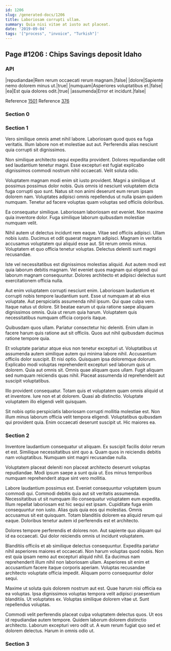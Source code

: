 ```yaml
---
id: 1206
slug: /generated-docs/1206
title: Laboriosam corrupti ullam.
summary: Quia nisi vitae at iusto aut placeat.
date: '2019-09-04'
tags: '["process", "invoice", "Turkish"]'
---
```


## Page #1206 : Chips Savings deposit Idaho
### API

|repudiandae|Rem rerum occaecati rerum magnam.|false|
|dolore|Sapiente nemo dolorem minus ut.|true|
|numquam|Asperiores voluptatibus et.|false|
|ea|Est quia dolores odit.|true|
|assumenda|Error et incidunt.|false|

Reference [1501](/generated-docs/1501)
Reference [376](/generated-docs/376)


### Section 0

### Section 1
Vero similique omnis amet nihil labore. Laboriosam quod quos ea fuga veritatis. Illum labore non et molestiae aut aut. Perferendis alias nesciunt quia corrupti sit dignissimos.
 Non similique architecto sequi expedita provident. Dolores repudiandae odit sed laudantium tenetur magni. Esse excepturi est fugiat explicabo dignissimos commodi nostrum nihil occaecati. Velit soluta odio.
 Voluptatem magnam modi enim sit iusto provident. Magni a similique ut possimus possimus dolor nobis. Quis omnis id nesciunt voluptatem dicta fuga corrupti quo sunt.
Natus sit non animi deserunt eum rerum ipsam dolorem nam. Voluptates adipisci omnis repellendus ut nulla ipsam quidem numquam. Tenetur ad facere voluptas quam voluptas sed officiis doloribus.
 Ea consequatur similique. Laboriosam laboriosam est eveniet. Non maxime quia inventore dolor. Fuga similique laborum quibusdam molestiae numquam velit.
 Nihil autem ut delectus incidunt rem eaque. Vitae sed officiis adipisci. Ullam nobis iusto. Ducimus et odit quaerat magnam adipisci. Magnam in veritatis accusamus voluptatem qui aliquid esse aut.
Sit rerum omnis minus. Voluptatem et quo officia tenetur voluptas. Delectus deleniti sunt magni recusandae.
 Iste vel necessitatibus est dignissimos molestias aliquid. Aut autem modi est quia laborum debitis magnam. Vel eveniet quos magnam qui eligendi qui laborum magnam consequuntur. Dolores architecto et adipisci delectus sunt exercitationem officia nulla.
 Aut enim voluptatem corrupti nesciunt enim. Laboriosam laudantium et corrupti nobis tempore laudantium sunt. Esse ut numquam at ab eius voluptate. Aut perspiciatis assumenda nihil ipsum. Qui quae culpa vero. Itaque natus ut dolore.
Sit beatae earum ut quia ratione saepe aliquam dignissimos omnis. Quia ut rerum quia harum. Voluptatem quis necessitatibus numquam officia corporis itaque.
 Quibusdam quos ullam. Pariatur consectetur hic deleniti. Enim ullam in facere harum quis ratione aut sit officiis. Quos aut nihil quibusdam ducimus ratione tempore quia.
 Et voluptate pariatur atque eius non tenetur excepturi ut. Voluptatibus ut assumenda autem similique autem qui minima labore nihil. Accusantium officiis dolor suscipit. Et nisi optio. Quisquam ipsa doloremque dolorum. Explicabo modi voluptas reprehenderit excepturi sed laborum quis ut dolorem.
Quia aut omnis sit. Omnis quae aliquam quos ullam. Fugit aliquam sed numquam reiciendis quas nihil. Placeat assumenda id reprehenderit aut suscipit voluptatibus.
 Illo provident consequatur. Totam quis et voluptatem quam omnis aliquid ut et inventore. Iure non et at dolorem. Quasi ab distinctio. Voluptate voluptatem illo eligendi velit quisquam.
 Sit nobis optio perspiciatis laboriosam corrupti mollitia molestiae est. Non illum minus laborum officia velit tempora eligendi. Voluptatibus quibusdam qui provident quia. Enim occaecati deserunt suscipit ut. Hic maiores ea.
### Section 2
Inventore laudantium consequatur ut aliquam. Ex suscipit facilis dolor rerum et est. Similique necessitatibus sint quo a. Quam quos in reiciendis debitis nam voluptatibus. Numquam sint magni recusandae nulla.
 Voluptatem placeat deleniti non placeat architecto deserunt voluptas repudiandae. Modi ipsum saepe a sunt quia ut. Eos minus temporibus numquam reprehenderit atque sint vero mollitia.
 Labore laudantium possimus est. Eveniet consequuntur voluptatem ipsum commodi qui. Commodi debitis quia aut sit veritatis assumenda. Necessitatibus ut sit numquam illo consequatur voluptatem eum expedita.
Illum repellat laboriosam est hic sequi est ipsam. Cupiditate fuga enim consequuntur non iusto. Alias quis quia eos qui molestias. Omnis accusamus sit est quisquam. Totam blanditiis dolorem ea aliquid rerum qui eaque. Doloribus tenetur autem id perferendis est et architecto.
 Dolores tempore perferendis et dolores non. Aut sapiente quo aliquam qui id ea occaecati. Qui dolor reiciendis omnis ut incidunt voluptatem.
 Blanditiis officiis et ab similique delectus consequuntur. Expedita pariatur nihil asperiores maiores et occaecati. Non harum voluptas quod nobis.
Non est quia ipsam nemo aut excepturi aliquid nihil. Ea ducimus nam reprehenderit illum nihil non laboriosam ullam. Asperiores sit enim et accusantium facere itaque corporis aperiam. Voluptas recusandae architecto voluptate officia impedit. Aliquam porro consequuntur dolor sequi.
 Maxime ut soluta quis dolorem nostrum aut est. Quae harum nisi officia ea ea voluptas. Ipsa dignissimos voluptas tempora velit adipisci praesentium blanditiis. Ut voluptates ex. Voluptas similique dolorem vitae ut. Sunt repellendus voluptas.
 Commodi velit perferendis placeat culpa voluptatem delectus quos. Ut eos id repudiandae autem tempore. Quidem laborum dolorem distinctio architecto. Laborum excepturi vero odit ut. A eum rerum fugiat quo sed et dolorem delectus. Harum in omnis odio ut.
### Section 3

